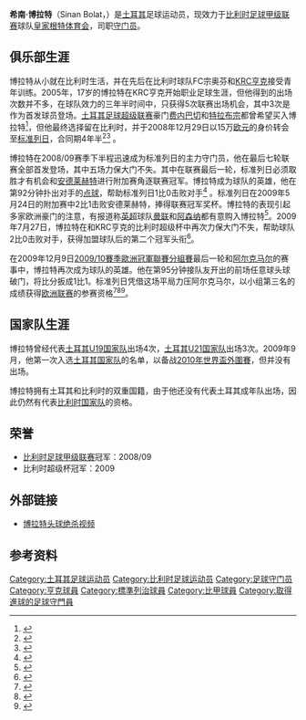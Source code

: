 {{noteta
|G1=足球
|G2=UEFA
|T=zh-hans:希南·博拉特;zh-hk:錫南·保拿特;zh-tw:希南·博拉特;
|1=zh-hans:希南·博拉特;zh-hk:錫南·保拿特;zh-tw:希南·博拉特;
|2=zh-hans:博拉特;zh-hk:保拿特;zh-tw:博拉特;
|3=zh-hans:标准列日;zh-hk:標準列治;zh-tw:標準列日;
|4=zh-hans:根克;zh-hk:亨克;zh-tw:根克;
|5=zh-hans:安德莱赫特;zh-hk:安德列治;zh-tw:安德萊赫特;
}}
{{Football player infobox
|          playername = 希南·博拉特  <br> Sinan Bolat
|               image = [[File:Sinan_Bolat'11.JPG|240px]]
|            fullname = Sinan Bolat
|         dateofbirth = {{birth date and age|1988|9|3}}
|         cityofbirth = [[開塞利|開塞利]]
|      countryofbirth = [[土耳其|土耳其]]
|              height = {{height|m=1.86}}
|         currentclub = [[皇家根特體育會|根特]]
|          clubnumber = 1
|            position = [[守門員|守門員]]
| youthclubs1 = FC宗奧芬
| youthclubs2 = [[皇家亨克體育俱樂部|亨克]]
| youthyears1 = 1992–1996
| youthyears2 = 1996–2005
| years1 = 2005–2008
| years2 = 2009–2013
| years3 = 2013–2017
| years4 = 2013–2017
| years5 = 2014
| years6 = 2014–2015
| years7 = 2015–2016
| years8 = 2016–2017
| years9 = 2017
| years10 = 2017–2020
| years11 = 2020–
| clubs1 = [[皇家亨克體育俱樂部|亨克]]
| clubs2 = [[標準列日|標準列日]]
| clubs3 = [[波圖足球俱樂部B隊|波圖B隊]]
| clubs4 = [[波圖足球俱樂部|波圖]]
| clubs5 = → [[卡塞利體育會|卡塞利]] (外借)
| clubs6 = → [[加拉塔薩雷足球俱樂部|加拉塔薩雷]] (外借)
| clubs7 = → [[布魯日足球俱樂部|布魯日]] (外借) 
| clubs8 = → [[國民體育會_(葡萄牙)|國民隊]] (外借)
| clubs9 = → [[阿洛卡足球會|阿洛卡]] (外借)
| clubs10 = [[皇家安特衛普|皇家安特衛普]]
| clubs11 = [[皇家根特體育會|根特]]
| caps1 = 5
| caps2 = 96
| caps3 = 4
| caps4 = 0
| caps5 = 14
| caps6 = 2
| caps7 = 3
| caps8 = 0
| caps9 = 13
| caps10 = 105
| caps11 = 33
| goals1 = 0
| goals2 = 0
| goals3 = 0
| goals4 = 0
| goals5 = 0
| goals6 = 0
| goals7 = 0
| goals8 = 0
| goals9 = 0
| goals10 = 0
| goals11 = 0
| nationalteam1 = [[土耳其19岁以下国家足球队|土耳其U19]]
| nationalteam2 = [[土耳其21岁以下国家足球队|土耳其U21]]
| nationalteam3 = [[土耳其國家足球隊|土耳其]]
| nationalyears1 = 2007–2008
| nationalyears2 = 2008–2009
| nationalyears3 = 2009–
| nationalcaps1 = 4
| nationalcaps2 = 3
| nationalcaps3 = 12
| nationalgoals1 = 0
| nationalgoals2 = 0
| nationalgoals3 = 0
| pcupdate = 2021年5月25日
| ntupdate = 2018年11月22日
}}
'''希南·博拉特'''（Sinan Bolat，{{bd|1988年|9月3日|catIdx=Bolat}}）是[[土耳其|土耳其]]足球运动员，现效力于[[比利时足球甲级联赛|比利时足球甲级联赛]]球队[[皇家根特体育会|皇家根特体育会]]，司职[[守门员|守门员]]。

==俱乐部生涯==
博拉特从小就在比利时生活，并在先后在比利时球队FC宗奥芬和[[KRC亨克|KRC亨克]]接受青年训练。2005年，17岁的博拉特在KRC亨克开始职业足球生涯，但他得到的出场次数并不多，在球队效力的三年半时间中，只获得5次联赛出场机会，其中3次是作为首发球员登场。[[土耳其足球超级联赛|土耳其足球超级联赛]]豪门[[費倫巴治體育會|费内巴切]]和[[特拉布宗体育|特拉布宗]]都曾希望买入博拉特<ref>{{cite news |url=http://fanatik.ekolay.net/Fanatik/Default.aspx?aType=Detail&catid=34&articleID=110343 |title=Sinan a target for Fenerbahce? |publisher=www.fanatik.net |accessdate=2010-02-23 |archive-date=2008-08-01 |archive-url=https://web.archive.org/web/20080801092354/http://fanatik.ekolay.net/Fanatik/Default.aspx?aType=Detail&Catid=34&articleid=110343 |dead-url=no }}</ref>，但他最终选择留在比利时，并于2008年12月29日以15万[[欧元|欧元]]的身价转会至[[标准列日|标准列日]]，合同期4年半<ref>{{cite news |url=http://www.transfermarketweb.com/?action=read&idsel=29408 |title=Sinan Bolat Profile on TransferMarketWeb |publisher=www.transfermarketweb.com |accessdate=2010-02-23 |archive-date=2017-11-09 |archive-url=https://web.archive.org/web/20171109080955/http://www.transfermarketweb.com/?action=read&idsel=29408 |dead-url=yes }}</ref><ref>{{cite news |url=http://www.uefa.com/competitions/uefacup/news/kind=1/newsid=790079.html |title=Standard snap up Genk youngster Bolat |publisher=''UEFA.com'' |accessdate=2010-02-23 |archive-date=2008-12-31 |archive-url=https://web.archive.org/web/20081231110353/http://www.uefa.com/competitions/uefacup/news/kind=1/newsid=790079.html |dead-url=no }}</ref> 。

博拉特在2008/09赛季下半程迅速成为标准列日的主力守门员，他在最后七轮联赛全部首发登场，其中五场力保大门不失。其中在联赛最后一轮，标准列日必须取胜才有机会和[[安德莱赫特足球俱乐部|安德莱赫特]]进行附加赛角逐联赛冠军。博拉特成为球队的英雄，他在第92分钟扑出对手的[[点球|点球]]，帮助标准列日1比0击败对手<ref>{{cite news |url=http://www.soccerway.nl/news/2009/May/17/belgian-championship-undecided-after-missed-penalty/ |title=Belgian Championship undecided after missed penalty |publisher=Soccerway |accessdate=2010-02-23 |deadurl=yes |archiveurl=https://archive.is/20120909151155/http://www.soccerway.nl/news/2009/May/17/belgian-championship-undecided-after-missed-penalty/ |archivedate=2012-09-09 }}</ref> 。标准列日在2009年5月24日的附加赛中2比1击败安德莱赫特，捧得联赛冠军奖杯。博拉特的表现引起多家欧洲豪门的注意，有报道称[[英超|英超]]球队[[曼彻斯特联足球俱乐部|曼联]]和[[阿森纳足球俱乐部|阿森纳]]都有意购入博拉特<ref>{{cite news |url=http://www.hurriyet.com.tr/spor/futbol/11736222.asp |title=Epl clubs after Sinan |publisher=www.hurriyet.com.tr |accessdate=2010-02-23 |archive-date=2015-09-24 |archive-url=https://web.archive.org/web/20150924144732/http://www.hurriyet.com.tr/spor/futbol/11736222.asp |dead-url=no }}</ref>。2009年7月27日，博拉特在和KRC亨克的比利时超级杯中再次力保大门不失，帮助球队2比0击败对手，获得加盟球队后的第二个冠军头衔<ref>{{cite news |url=http://www.standard.be/ndl/n_nouvelle.php?id=13368 |title=Standard win the Supercup |publisher=''Standard Liege Official Site'' |accessdate=2010-02-23 }}{{dead link|date=2017年12月 |bot=InternetArchiveBot |fix-attempted=yes }}</ref>。

在2009年12月9日[[2009/10賽季歐洲冠軍聯賽分組賽|2009/10賽季歐洲冠軍聯賽分組賽]]最后一轮和[[AZ_(足球會)|阿尔克马尔]]的赛事中，博拉特再次成为球队的英雄。他在第95分钟接队友开出的前场任意球头球破门，将比分扳成1比1。标准列日凭借这场平局力压阿尔克马尔，以小组第三名的成绩获得[[欧足联欧洲联赛|欧洲联赛]]的参赛资格<ref>{{cite news |url=http://www.skysports.com/football/match_report/0,19764,11065_3190216,00.html|title=SLiege late show stuns AZ|work= Sky Sports| accessdate=2010-02-23}}</ref><ref>{{cite news |url=http://www.timesonline.co.uk/tol/sport/football/european_football/article6951263.ece|title=Goalkeeper’s header keeps Standard in Europe|work=Times Online| accessdate=2010-02-23}}</ref><ref>{{cite news|url=http://sports.sina.com.cn/uclvideo/bn/2009-12-10/07023693.html|title=最后一秒上演奇迹 门将头球绝杀拯救列日|work=新浪体育|accessdate=2010-02-23|archive-date=2016-03-04|archive-url=https://web.archive.org/web/20160304110204/http://sports.sina.com.cn/uclvideo/bn/2009-12-10/07023693.html|dead-url=no}}</ref>。

==国家队生涯==
博拉特曾经代表[[土耳其19岁以下国家足球队|土耳其U19国家队]]出场4次，[[土耳其21岁以下国家足球队|土耳其U21国家队]]出场3次。2009年9月，他第一次入选[[土耳其国家足球队|土耳其国家队]]的名单，以备战[[2010年世界盃外圍賽|2010年世界盃外圍賽]]，但并没有出场。

博拉特拥有土耳其和比利时的双重国籍，由于他还没有代表土耳其成年队出场，因此仍然有代表[[比利时国家足球队|比利时国家队]]的资格。

==荣誉==
* [[比利时足球甲级联赛|比利时足球甲级联赛]]冠军：2008/09
* 比利时超级杯冠军：2009

==外部链接==
* [http://sports.sina.com.cn/uclvideo/bn/2009-12-10/07023693.html 博拉特头球绝杀视频] {{Wayback|url=http://sports.sina.com.cn/uclvideo/bn/2009-12-10/07023693.html |date=20160304110204 }}

==参考资料==
{{reflist}}

{{DEFAULTSORT:Bolat, Sinan}}
[[Category:土耳其足球运动员|Category:土耳其足球运动员]]
[[Category:比利时足球运动员|Category:比利时足球运动员]]
[[Category:足球守门员|Category:足球守门员]]
[[Category:亨克球員|Category:亨克球員]]
[[Category:標準列治球員|Category:標準列治球員]]
[[Category:比甲球員|Category:比甲球員]]
[[Category:取得進球的足球守門員|Category:取得進球的足球守門員]]